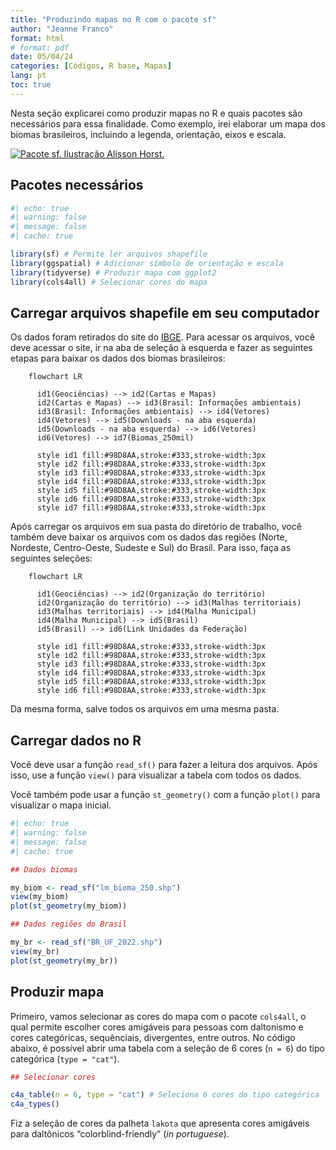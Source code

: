 ---
title: "Produzindo mapas no R com o pacote sf"
author: "Jeanne Franco"
format: html 
# format: pdf
date: 05/04/24
categories: [Códigos, R base, Mapas]
lang: pt
toc: true
---

Nesta seção explicarei como produzir mapas no R e quais pacotes são necessários para essa finalidade. Como exemplo, irei elaborar um mapa dos biomas brasileiros, incluindo a legenda, orientação, eixos e escala.

[![Pacote sf. Ilustração Alisson Horst.](images/50280460-e35c1880-044c-11e9-9ed7-cc46754e49db.jpg){fig-align="center"}](https://beamilz.com/posts/2020-07-27-criando-mapas-com-os-pacotes-tidyverse-e-geobr/pt/)

## Pacotes necessários

```{r}
#| echo: true
#| warning: false
#| message: false
#| cache: true

library(sf) # Permite ler arquivos shapefile
library(ggspatial) # Adicionar símbolo de orientação e escala
library(tidyverse) # Produzir mapa com ggplot2
library(cols4all) # Selecionar cores do mapa
```

## Carregar arquivos shapefile em seu computador

Os dados foram retirados do site do [IBGE](https://www.ibge.gov.br/). Para acessar os arquivos, você deve acessar o site, ir na aba de seleção à esquerda e fazer as seguintes etapas para baixar os dados dos biomas brasileiros:

```{mermaid}
    flowchart LR

      id1(Geociências) --> id2(Cartas e Mapas)
      id2(Cartas e Mapas) --> id3(Brasil: Informações ambientais)
      id3(Brasil: Informações ambientais) --> id4(Vetores)
      id4(Vetores) --> id5(Downloads - na aba esquerda)
      id5(Downloads - na aba esquerda) --> id6(Vetores)
      id6(Vetores) --> id7(Biomas_250mil)
      
      style id1 fill:#98D8AA,stroke:#333,stroke-width:3px
      style id2 fill:#98D8AA,stroke:#333,stroke-width:3px
      style id3 fill:#98D8AA,stroke:#333,stroke-width:3px
      style id4 fill:#98D8AA,stroke:#333,stroke-width:3px
      style id5 fill:#98D8AA,stroke:#333,stroke-width:3px
      style id6 fill:#98D8AA,stroke:#333,stroke-width:3px
      style id7 fill:#98D8AA,stroke:#333,stroke-width:3px
```

Após carregar os arquivos em sua pasta do diretório de trabalho, você também deve baixar os arquivos com os dados das regiões (Norte, Nordeste, Centro-Oeste, Sudeste e Sul) do Brasil. Para isso, faça as seguintes seleções:

```{mermaid}
    flowchart LR

      id1(Geociências) --> id2(Organização do território)
      id2(Organização do território) --> id3(Malhas territoriais)
      id3(Malhas territoriais) --> id4(Malha Municipal)
      id4(Malha Municipal) --> id5(Brasil)
      id5(Brasil) --> id6(Link Unidades da Federação)
      
      style id1 fill:#98D8AA,stroke:#333,stroke-width:3px
      style id2 fill:#98D8AA,stroke:#333,stroke-width:3px
      style id3 fill:#98D8AA,stroke:#333,stroke-width:3px
      style id4 fill:#98D8AA,stroke:#333,stroke-width:3px
      style id5 fill:#98D8AA,stroke:#333,stroke-width:3px
      style id6 fill:#98D8AA,stroke:#333,stroke-width:3px
```

Da mesma forma, salve todos os arquivos em uma mesma pasta.

## Carregar dados no R

Você deve usar a função `read_sf()` para fazer a leitura dos arquivos. Após isso, use a função `view()` para visualizar a tabela com todos os dados.

Você também pode usar a função `st_geometry()` com a função `plot()` para visualizar o mapa inicial.

```{r}
#| echo: true
#| warning: false
#| message: false
#| cache: true

## Dados biomas

my_biom <- read_sf("lm_bioma_250.shp") 
view(my_biom)
plot(st_geometry(my_biom))

## Dados regiões do Brasil

my_br <- read_sf("BR_UF_2022.shp") 
view(my_br)
plot(st_geometry(my_br))
```

## Produzir mapa

Primeiro, vamos selecionar as cores do mapa com o pacote `cols4all`, o qual permite escolher cores amigáveis para pessoas com daltonismo e cores categóricas, sequênciais, divergentes, entre outros. No código abaixo, é possível abrir uma tabela com a seleção de 6 cores (`n = 6`) do tipo categórica (`type = "cat"`).

``` r
## Selecionar cores

c4a_table(n = 6, type = "cat") # Seleciona 6 cores do tipo categórica
c4a_types()
```

Fiz a seleção de cores da palheta `lakota` que apresenta cores amigáveis para daltônicos "colorblind-friendly" (*in portuguese*).
